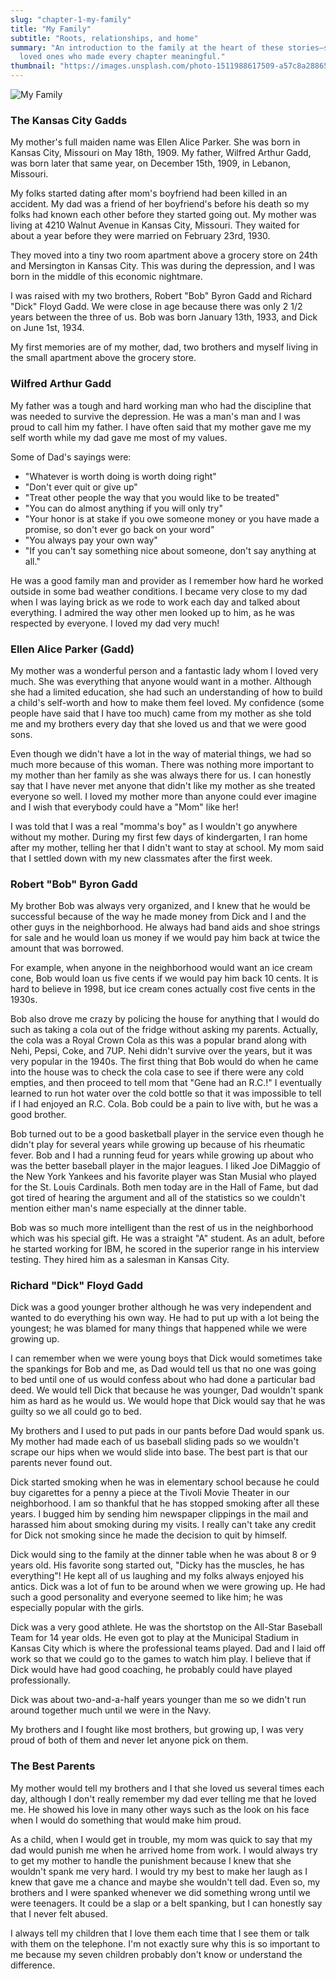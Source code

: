 ```yaml
---
slug: "chapter-1-my-family"
title: "My Family"
subtitle: "Roots, relationships, and home"
summary: "An introduction to the family at the heart of these stories—spouses, children, and
  loved ones who made every chapter meaningful."
thumbnail: "https://images.unsplash.com/photo-1511988617509-a57c8a288659?auto=format&fit=crop&w=1200&h=675&q=80"
---
```


<Image
  src="https://images.unsplash.com/photo-1511988617509-a57c8a288659?auto=format&fit=crop&w=1200&h=675&q=80"
  alt="My Family"
  width={1000}
  height={1000}
/>

### The Kansas City Gadds

My mother's full maiden name was Ellen Alice Parker. She was born in Kansas
City, Missouri on May 18th, 1909. My father, Wilfred Arthur Gadd, was born later
that same year, on December 15th, 1909, in Lebanon, Missouri.

My folks started dating after mom's boyfriend had been killed in an accident. My
dad was a friend of her boyfriend's before his death so my folks had known each
other before they started going out. My mother was living at 4210 Walnut Avenue
in Kansas City, Missouri. They waited for about a year before they were married
on February 23rd, 1930.

They moved into a tiny two room apartment above a grocery store on 24th and
Mersington in Kansas City. This was during the depression, and I was born in the
middle of this economic nightmare.

I was raised with my two brothers, Robert "Bob" Byron Gadd and Richard "Dick"
Floyd Gadd. We were close in age because there was only 2 1/2 years between the
three of us. Bob was born January 13th, 1933, and Dick on June 1st, 1934.

My first memories are of my mother, dad, two brothers and myself living in the
small apartment above the grocery store.

### Wilfred Arthur Gadd

My father was a tough and hard working man who had the discipline that was
needed to survive the depression. He was a man's man and I was proud to call him
my father. I have often said that my mother gave me my self worth while my dad
gave me most of my values.

Some of Dad's sayings were:

- "Whatever is worth doing is worth doing right"
- "Don't ever quit or give up"
- "Treat other people the way that you would like to be treated"
- "You can do almost anything if you will only try"
- "Your honor is at stake if you owe someone money or you have made a promise,
  so don't ever go back on your word"
- "You always pay your own way"
- "If you can't say something nice about someone, don't say anything at all."

He was a good family man and provider as I remember how hard he worked outside
in some bad weather conditions. I became very close to my dad when I was laying
brick as we rode to work each day and talked about everything. I admired the way
other men looked up to him, as he was respected by everyone. I loved my dad very
much!

### Ellen Alice Parker (Gadd)

My mother was a wonderful person and a fantastic lady whom I loved very much.
She was everything that anyone would want in a mother. Although she had a
limited education, she had such an understanding of how to build a child's
self-worth and how to make them feel loved. My confidence (some people have said
that I have too much) came from my mother as she told me and my brothers every
day that she loved us and that we were good sons.

Even though we didn't have a lot in the way of material things, we had so much
more because of this woman. There was nothing more important to my mother than
her family as she was always there for us. I can honestly say that I have never
met anyone that didn't like my mother as she treated everyone so well. I loved
my mother more than anyone could ever imagine and I wish that everybody could
have a "Mom" like her!

I was told that I was a real "momma's boy" as I wouldn't go anywhere without my
mother. During my first few days of kindergarten, I ran home after my mother,
telling her that I didn't want to stay at school. My mom said that I settled
down with my new classmates after the first week.

### Robert "Bob" Byron Gadd

My brother Bob was always very organized, and I knew that he would be successful
because of the way he made money from Dick and I and the other guys in the
neighborhood. He always had band aids and shoe strings for sale and he would
loan us money if we would pay him back at twice the amount that was borrowed.

For example, when anyone in the neighborhood would want an ice cream cone, Bob
would loan us five cents if we would pay him back 10 cents. It is hard to
believe in 1998, but ice cream cones actually cost five cents in the 1930s.

Bob also drove me crazy by policing the house for anything that I would do such
as taking a cola out of the fridge without asking my parents. Actually, the cola
was a Royal Crown Cola as this was a popular brand along with Nehi, Pepsi, Coke,
and 7UP. Nehi didn't survive over the years, but it was very popular in the
1940s. The first thing that Bob would do when he came into the house was to
check the cola case to see if there were any cold empties, and then proceed to
tell mom that "Gene had an R.C.!" I eventually learned to run hot water over the
cold bottle so that it was impossible to tell if I had enjoyed an R.C. Cola. Bob
could be a pain to live with, but he was a good brother.

Bob turned out to be a good basketball player in the service even though he
didn't play for several years while growing up because of his rheumatic fever.
Bob and I had a running feud for years while growing up about who was the better
baseball player in the major leagues. I liked Joe DiMaggio of the New York
Yankees and his favorite player was Stan Musial who played for the St. Louis
Cardinals. Both men today are in the Hall of Fame, but dad got tired of hearing
the argument and all of the statistics so we couldn't mention either man's name
especially at the dinner table.

Bob was so much more intelligent than the rest of us in the neighborhood which
was his special gift. He was a straight "A" student. As an adult, before he
started working for IBM, he scored in the superior range in his interview
testing. They hired him as a salesman in Kansas City.

### Richard "Dick" Floyd Gadd

Dick was a good younger brother although he was very independent and wanted to
do everything his own way. He had to put up with a lot being the youngest; he
was blamed for many things that happened while we were growing up.

I can remember when we were young boys that Dick would sometimes take the
spankings for Bob and me, as Dad would tell us that no one was going to bed
until one of us would confess about who had done a particular bad deed. We would
tell Dick that because he was younger, Dad wouldn't spank him as hard as he
would us. We would hope that Dick would say that he was guilty so we all could
go to bed.

My brothers and I used to put pads in our pants before Dad would spank us. My
mother had made each of us baseball sliding pads so we wouldn't scrape our hips
when we would slide into base. The best part is that our parents never found
out.

Dick started smoking when he was in elementary school because he could buy
cigarettes for a penny a piece at the Tivoli Movie Theater in our neighborhood.
I am so thankful that he has stopped smoking after all these years. I bugged him
by sending him newspaper clippings in the mail and harassed him about smoking
during my visits. I really can't take any credit for Dick not smoking since he
made the decision to quit by himself.

Dick would sing to the family at the dinner table when he was about 8 or 9 years
old. His favorite song started out, "Dicky has the muscles, he has everything"!
He kept all of us laughing and my folks always enjoyed his antics. Dick was a
lot of fun to be around when we were growing up. He had such a good personality
and everyone seemed to like him; he was especially popular with the girls.

Dick was a very good athlete. He was the shortstop on the All-Star Baseball Team
for 14 year olds. He even got to play at the Municipal Stadium in Kansas City
which is where the professional teams played. Dad and I laid off work so that we
could go to the games to watch him play. I believe that if Dick would have had
good coaching, he probably could have played professionally.

Dick was about two-and-a-half years younger than me so we didn't run around
together much until we were in the Navy.

My brothers and I fought like most brothers, but growing up, I was very proud of
both of them and never let anyone pick on them.

### The Best Parents

My mother would tell my brothers and I that she loved us several times each day,
although I don't really remember my dad ever telling me that he loved me. He
showed his love in many other ways such as the look on his face when I would do
something that would make him proud.

As a child, when I would get in trouble, my mom was quick to say that my dad
would punish me when he arrived home from work. I would always try to get my
mother to handle the punishment because I knew that she wouldn't spank me very
hard. I would try my best to make her laugh as I knew that gave me a chance and
maybe she wouldn't tell dad. Even so, my brothers and I were spanked whenever we
did something wrong until we were teenagers. It could be a slap or a belt
spanking, but I can honestly say that I never felt abused.

I always tell my children that I love them each time that I see them or talk
with them on the telephone. I'm not exactly sure why this is so important to me
because my seven children probably don't know or understand the difference.
